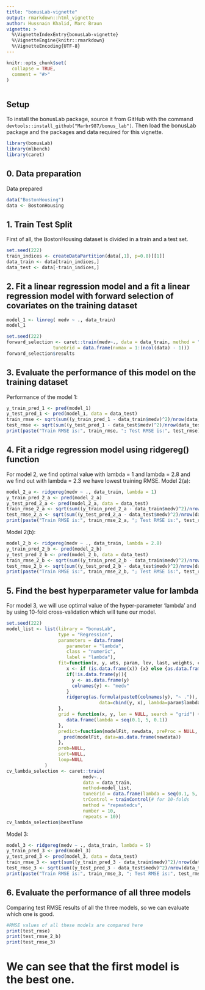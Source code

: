 ```yaml
---
title: "bonusLab-vignette"
output: rmarkdown::html_vignette
author: Hussnain Khalid, Marc Braun
vignette: >
  %\VignetteIndexEntry{bonusLab-vignette}
  %\VignetteEngine{knitr::rmarkdown}
  %\VignetteEncoding{UTF-8}
---
```


```r
knitr::opts_chunk$set(
  collapse = TRUE,
  comment = "#>"
)
```

```r

```

## Setup
To install the bonusLab package, source it from GitHub with the command `devtools::install_github("Marbr987/bonus_lab")`.
Then load the bonusLab package and the packages and data required for this vignette.
```r
library(bonusLab)
library(mlbench)
library(caret)
```
## 0. Data preparation
Data prepared

```r
data("BostonHousing")
data <- BostonHousing
```

## 1. Train Test Split
First of all, the BostonHousing dataset is divided in a train and a test set.

```r
set.seed(222)
train_indices <- createDataPartition(data[,1], p=0.8)[[1]]
data_train <- data[train_indices,]
data_test <- data[-train_indices,]
```

## 2. Fit a linear regression model and a fit a linear regression model with forward selection of covariates on the training dataset
```r
model_1 <- linreg( medv ~ ., data_train)
model_1
```

```r
set.seed(222)
forward_selection <- caret::train(medv~., data = data_train, method = "leapForward",
                 tuneGrid = data.frame(nvmax = 1:(ncol(data) - 1)))
forward_selection$results
```

## 3. Evaluate the performance of this model on the training dataset
Performance of the model 1:
```r
y_train_pred_1 <- pred(model_1)
y_test_pred_1 <- pred(model_1, data = data_test)
train_rmse <- sqrt(sum((y_train_pred_1 - data_train$medv)^2)/nrow(data_train))
test_rmse <- sqrt(sum((y_test_pred_1 - data_test$medv)^2)/nrow(data_test))
print(paste("Train RMSE is:", train_rmse, "; Test RMSE is:", test_rmse))
```

## 4. Fit a ridge regression model using ridgereg() function
For model 2, we find optimal value with lambda = 1 and lambda = 2.8 and we find out with lambda = 2.3 we have lowest training RMSE.
Model 2(a):
```r
model_2_a <- ridgereg(medv ~ ., data_train, lambda = 1)
y_train_pred_2_a <- pred(model_2_a)
y_test_pred_2_a <- pred(model_2_a, data = data_test)
train_rmse_2_a <- sqrt(sum((y_train_pred_2_a - data_train$medv)^2)/nrow(data_train))
test_rmse_2_a <- sqrt(sum((y_test_pred_2_a - data_test$medv)^2)/nrow(data_test))
print(paste("Train RMSE is:", train_rmse_2_a, "; Test RMSE is:", test_rmse_2_a))
```
Model 2(b):
```r
model_2_b <- ridgereg(medv ~ ., data_train, lambda = 2.8)
y_train_pred_2_b <- pred(model_2_b)
y_test_pred_2_b <- pred(model_2_b, data = data_test)
train_rmse_2_b <- sqrt(sum((y_train_pred_2_b - data_train$medv)^2)/nrow(data_train))
test_rmse_2_b <- sqrt(sum((y_test_pred_2_b - data_test$medv)^2)/nrow(data_test))
print(paste("Train RMSE is:", train_rmse_2_b, "; Test RMSE is:", test_rmse_2_b))
```

## 5. Find the best hyperparameter value for lambda
For model 3, we will use optimal value of the hyper-parameter 'lambda' and by using 10-fold cross-validation which will tune our model.
```r
set.seed(222)
model_list <- list(library = "bonusLab",
                   type = "Regression",
                   parameters = data.frame(
                      parameter = "lambda",
                      class = "numeric",
                      label = "lambda"),
                   fit=function(x, y, wts, param, lev, last, weights, classProbs, ...) {
                      x <- if (is.data.frame(x)) {x} else {as.data.frame(x)}
                      if(!is.data.frame(y)){
                        y <- as.data.frame(y)
                        colnames(y) <- "medv"
                      }
                      ridgereg(as.formula(paste0(colnames(y), "~ .")),
                                  data=cbind(y, x), lambda=param$lambda)
                   },
                   grid = function(x, y, len = NULL, search = "grid") {
                      data.frame(lambda = seq(0.1, 5, 0.1))
                   },
                   predict=function(modelFit, newdata, preProc = NULL, submodels = NULL){
                     pred(modelFit, data=as.data.frame(newdata))
                   },
                   prob=NULL,
                   sort=NULL,
                   loop=NULL
              )
cv_lambda_selection <- caret::train(
                            medv~.,
                            data = data_train,
                            method=model_list,
                            tuneGrid = data.frame(lambda = seq(0.1, 5, 0.1)),
                            trControl = trainControl(# for 10-folds
                            method = "repeatedcv",
                            number = 10,
                            repeats = 10))
cv_lambda_selection$bestTune
```

Model 3:
```r
model_3 <- ridgereg(medv ~ ., data_train, lambda = 5)
y_train_pred_3 <- pred(model_3)
y_test_pred_3 <- pred(model_3, data = data_test)
train_rmse_3 <- sqrt(sum((y_train_pred_3 - data_train$medv)^2)/nrow(data_train))
test_rmse_3 <- sqrt(sum((y_test_pred_3 - data_test$medv)^2)/nrow(data_test))
print(paste("Train RMSE is:", train_rmse_3, "; Test RMSE is:", test_rmse_3))
```

## 6. Evaluate the performance of all three models
Comparing test RMSE results of all the three models, so we can evaluate which one is good.
```r
#RMSE values of all these models are compared here
print(test_rmse)
print(test_rmse_2_b)
print(test_rmse_3)
```

# We can see that the first model is the best one.


